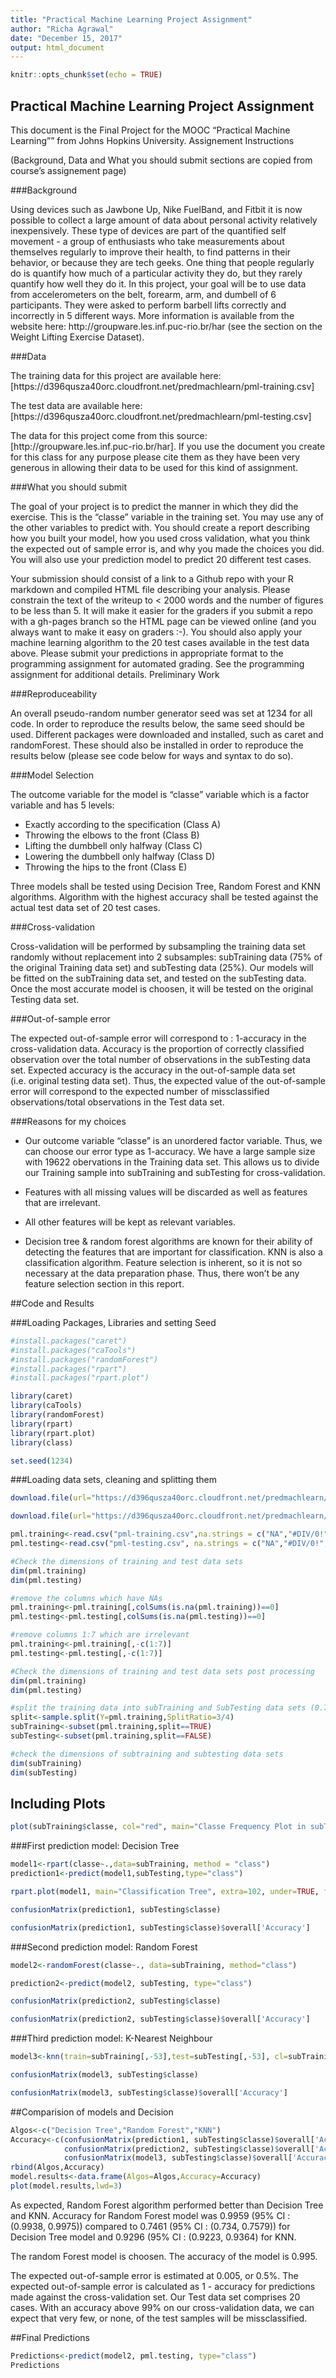 ```yaml
---
title: "Practical Machine Learning Project Assignment"
author: "Richa Agrawal"
date: "December 15, 2017"
output: html_document
---
```


```r
knitr::opts_chunk$set(echo = TRUE)
```

## Practical Machine Learning Project Assignment

This document is the Final Project for the MOOC “Practical Machine Learning”" from Johns Hopkins University. Assignement Instructions

(Background, Data and What you should submit sections are copied from course’s assignement page)

###Background

Using devices such as Jawbone Up, Nike FuelBand, and Fitbit it is now possible to collect a large amount of data about personal activity relatively inexpensively. These type of devices are part of the quantified self movement - a group of enthusiasts who take measurements about themselves regularly to improve their health, to find patterns in their behavior, or because they are tech geeks. One thing that people regularly do is quantify how much of a particular activity they do, but they rarely quantify how well they do it. In this project, your goal will be to use data from accelerometers on the belt, forearm, arm, and dumbell of 6 participants. They were asked to perform barbell lifts correctly and incorrectly in 5 different ways. More information is available from the website here: http://groupware.les.inf.puc-rio.br/har (see the section on the Weight Lifting Exercise Dataset).

###Data

The training data for this project are available here: [https://d396qusza40orc.cloudfront.net/predmachlearn/pml-training.csv]

The test data are available here: [https://d396qusza40orc.cloudfront.net/predmachlearn/pml-testing.csv]

The data for this project come from this source: [http://groupware.les.inf.puc-rio.br/har]. If you use the document you create for this class for any purpose please cite them as they have been very generous in allowing their data to be used for this kind of assignment.

###What you should submit

The goal of your project is to predict the manner in which they did the exercise. This is the "classe" variable in the training set. You may use any of the other variables to predict with. You should create a report describing how you built your model, how you used cross validation, what you think the expected out of sample error is, and why you made the choices you did. You will also use your prediction model to predict 20 different test cases.

Your submission should consist of a link to a Github repo with your R markdown and compiled HTML file describing your analysis. Please constrain the text of the writeup to < 2000 words and the number of figures to be less than 5. It will make it easier for the graders if you submit a repo with a gh-pages branch so the HTML page can be viewed online (and you always want to make it easy on graders :-).
You should also apply your machine learning algorithm to the 20 test cases available in the test data above. Please submit your predictions in appropriate format to the programming assignment for automated grading. See the programming assignment for additional details.
Preliminary Work

###Reproduceability

An overall pseudo-random number generator seed was set at 1234 for all code. In order to reproduce the results below, the same seed should be used.
Different packages were downloaded and installed, such as caret and randomForest. These should also be installed in order to reproduce the results below (please see code below for ways and syntax to do so).


###Model Selection    

The outcome variable for the model is "classe" variable which is a factor variable and has 5 levels:

- Exactly according to the specification (Class A)
- Throwing the elbows to the front (Class B)
- Lifting the dumbbell only halfway (Class C)
- Lowering the dumbbell only halfway (Class D)
- Throwing the hips to the front (Class E)

Three models shall be tested using Decision Tree, Random Forest and KNN algorithms. Algorithm with the highest accuracy shall be tested against the actual test data set of 20 test cases.

###Cross-validation

Cross-validation will be performed by subsampling the training data set randomly without replacement into 2 subsamples: subTraining data (75% of the original Training data set) and subTesting data (25%). Our models will be fitted on the subTraining data set, and tested on the subTesting data. Once the most accurate model is choosen, it will be tested on the original Testing data set.

###Out-of-sample error

The expected out-of-sample error will correspond to : 1-accuracy in the cross-validation data. Accuracy is the proportion of correctly classified observation over the total number of observations in the subTesting data set. Expected accuracy is the  accuracy in the out-of-sample data set (i.e. original testing data set). Thus, the expected value of the out-of-sample error will correspond to the expected number of missclassified observations/total observations in the Test data set.

###Reasons for my choices

- Our outcome variable "classe" is an unordered factor variable. Thus, we can choose our error type as 1-accuracy. We have a large sample size with 19622 obervations in the Training data set. This allows us to divide our Training sample into subTraining and subTesting for cross-validation. 

- Features with all missing values will be discarded as well as features that are irrelevant. 

- All other features will be kept as relevant variables.

- Decision tree & random forest algorithms are known for their ability of detecting the features that   are important for classification. KNN is also a classification algorithm. Feature selection is       inherent, so it is not so necessary at the data preparation phase. Thus, there won't be any feature   selection section in this report.

##Code and Results

###Loading Packages, Libraries and setting Seed

```r
#install.packages("caret")
#install.packages("caTools")
#install.packages("randomForest")
#install.packages("rpart")
#install.packages("rpart.plot")

library(caret)
library(caTools)
library(randomForest)
library(rpart)
library(rpart.plot)
library(class)

set.seed(1234)
```

###Loading data sets, cleaning and splitting them

```r
download.file(url="https://d396qusza40orc.cloudfront.net/predmachlearn/pml-training.csv", destfile="pml-training.csv")

download.file(url="https://d396qusza40orc.cloudfront.net/predmachlearn/pml-testing.csv", destfile="pml-testng.csv")

pml.training<-read.csv("pml-training.csv",na.strings = c("NA","#DIV/0!", ""))
pml.testing<-read.csv("pml-testing.csv", na.strings = c("NA","#DIV/0!", ""))

#Check the dimensions of training and test data sets
dim(pml.training)
dim(pml.testing)

#remove the columns which have NAs
pml.training<-pml.training[,colSums(is.na(pml.training))==0]
pml.testing<-pml.testing[,colSums(is.na(pml.testing))==0]

#remove columns 1:7 which are irrelevant
pml.training<-pml.training[,-c(1:7)]
pml.testing<-pml.testing[,-c(1:7)]

#Check the dimensions of training and test data sets post processing
dim(pml.training)
dim(pml.testing)

#split the training data into subTraining and SubTesting data sets (0.75:0.25)
split<-sample.split(Y=pml.training,SplitRatio=3/4)
subTraining<-subset(pml.training,split==TRUE)
subTesting<-subset(pml.training,split==FALSE)

#check the dimensions of subtraining and subtesting data sets
dim(subTraining)
dim(subTesting)
```


## Including Plots
```r
plot(subTraining$classe, col="red", main="Classe Frequency Plot in subTraining Dataset", ylab="Freq", xlab="Classe")
```

###First prediction model: Decision Tree
```r
model1<-rpart(classe~.,data=subTraining, method = "class")
prediction1<-predict(model1,subTesting,type="class")

rpart.plot(model1, main="Classification Tree", extra=102, under=TRUE, faclen=0)

confusionMatrix(prediction1, subTesting$classe)

confusionMatrix(prediction1, subTesting$classe)$overall['Accuracy']
```

###Second prediction model: Random Forest
```r
model2<-randomForest(classe~., data=subTraining, method="class")

prediction2<-predict(model2, subTesting, type="class")

confusionMatrix(prediction2, subTesting$classe)

confusionMatrix(prediction2, subTesting$classe)$overall['Accuracy']

```

###Third prediction model: K-Nearest Neighbour
```r
model3<-knn(train=subTraining[,-53],test=subTesting[,-53], cl=subTraining$classe, k=5)

confusionMatrix(model3, subTesting$classe)

confusionMatrix(model3, subTesting$classe)$overall['Accuracy']

```

##Comparision of models and Decision
```r
Algos<-c("Decision Tree","Random Forest","KNN")
Accuracy<-c(confusionMatrix(prediction1, subTesting$classe)$overall['Accuracy'],
            confusionMatrix(prediction2, subTesting$classe)$overall['Accuracy'],
            confusionMatrix(model3, subTesting$classe)$overall['Accuracy'])
rbind(Algos,Accuracy)
model.results<-data.frame(Algos=Algos,Accuracy=Accuracy)
plot(model.results,lwd=3)
```


As expected, Random Forest algorithm performed better than Decision Tree and KNN.
Accuracy for Random Forest model was 0.9959 (95% CI : (0.9938, 0.9975)) compared to 0.7461 (95% CI : (0.734, 0.7579)) for Decision Tree model and 0.9296 (95% CI : (0.9223, 0.9364) for KNN. 

The random Forest model is choosen. The accuracy of the model is 0.995. 

The expected out-of-sample error is estimated at 0.005, or 0.5%. The expected out-of-sample error is calculated as 1 - accuracy for predictions made against the cross-validation set. Our Test data set comprises 20 cases. With an accuracy above 99% on our cross-validation data, we can expect that very few, or none, of the test samples will be missclassified.

##Final Predictions
```r
Predictions<-predict(model2, pml.testing, type="class")
Predictions
```